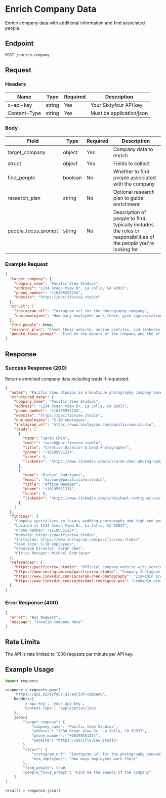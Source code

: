# Enrich Company Data

Enrich company data with additional information and find associated people.

## Endpoint
```http
POST /enrich-company
```

## Request

### Headers

| Name | Type | Required | Description |
|------|------|----------|-------------|
| x-api-key | string | Yes | Your Sixtyfour API key |
| Content-Type | string | Yes | Must be application/json |

### Body

| Field | Type | Required | Description |
|-------|------|----------|-------------|
| target_company | object | Yes | Company data to enrich |
| struct | object | Yes | Fields to collect |
| find_people | boolean | No | Whether to find people associated with the company |
| research_plan | string | No | Optional research plan to guide enrichment |
| people_focus_prompt | string | No | Description of people to find, typically includes the roles or responsibilities of the people you're looking for |

### Example Request

```json
{
  "target_company": {
    "company_name": "Pacific View Studios",
    "address": "1234 Ocean View Dr, La Jolla, CA 92037",
    "phone_number": "+16195551234",
    "website": "https://pacificview.studio"
  },
  "struct": {
    "instagram_url": "Instagram url for the photography company",
    "num_employees": "How many employees work there, give approximation if you don't have exact number"
  },
  "find_people": true,
  "research_plan": "Check their website, online profiles, and linkedin for the people. Looking for the individual portfolios of the employees can help too",
  "people_focus_prompt": "Find me the owners of the company and the office manager"
}
```

## Response

### Success Response (200)

Returns enriched company data including leads if requested.

```json
{
  "notes": "Pacific View Studios is a boutique photography company based in La Jolla, California. They specialize in luxury wedding photography, high-end portrait sessions, and commercial work for local businesses. The company has a strong social media presence and professional website. The business operates with a small, dedicated team of photographers and support staff.",
  "structured_data": {
    "company_name": "Pacific View Studios",
    "address": "1234 Ocean View Dr, La Jolla, CA 92037",
    "phone_number": "+16195551234",
    "website": "https://pacificview.studio",
    "num_employees": "5-10 employees",
    "instagram_url": "https://www.instagram.com/pacificview.studio",
    "leads": [
      {
        "name": "Sarah Chen",
        "email": "sarah@pacificview.studio",
        "title": "Creative Director & Lead Photographer",
        "phone": "+16195551234",
        "score": 9,
        "linkedin": "https://www.linkedin.com/in/sarah-chen-photography"
      },
      {
        "name": "Michael Rodriguez",
        "email": "michael@pacificview.studio",
        "title": "Office Manager",
        "phone": "+16195551234",
        "score": 8,
        "linkedin": "https://www.linkedin.com/in/michael-rodriguez-pvs"
      }
    ]
  },
  "findings": [
    "Company specializes in luxury wedding photography and high-end portraits",
    "Located at 1234 Ocean View Dr, La Jolla, CA 92037",
    "Phone number: +16195551234",
    "Website: https://pacificview.studio",
    "Instagram: https://www.instagram.com/pacificview.studio",
    "Team size: 5-10 employees",
    "Creative Director: Sarah Chen",
    "Office Manager: Michael Rodriguez"
  ],
  "references": {
    "https://pacificview.studio": "Official company website with services and portfolio",
    "https://www.instagram.com/pacificview.studio": "Company Instagram profile showing recent work",
    "https://www.linkedin.com/in/sarah-chen-photography": "LinkedIn profile of the Creative Director",
    "https://www.linkedin.com/in/michael-rodriguez-pvs": "LinkedIn profile of the Office Manager"
  }
}
```

### Error Response (400)

```json
{
  "error": "Bad Request",
  "message": "Invalid company data"
}
```

## Rate Limits

The API is rate limited to 1000 requests per minute per API key.

## Example Usage

```python
import requests

response = requests.post(
    'https://api.sixtyfour.ai/enrich-company',
    headers={
        'x-api-key': 'your_api_key',
        'Content-Type': 'application/json'
    },
    json={
        "target_company": {
            "company_name": "Pacific View Studios",
            "address": "1234 Ocean View Dr, La Jolla, CA 92037",
            "phone_number": "+16195551234",
            "website": "https://pacificview.studio"
        },
        "struct": {
            "instagram_url": "Instagram url for the photography company",
            "num_employees": "How many employees work there"
        },
        "find_people": true,
        "people_focus_prompt": "Find me the owners of the company"
    }
)

results = response.json()
```